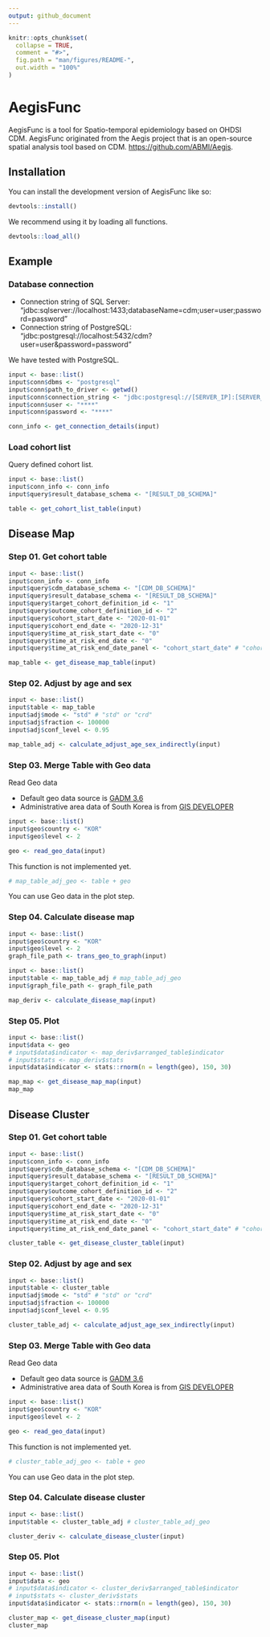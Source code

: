 ```yaml
---
output: github_document
---
```


<!-- README.md is generated from README.Rmd. Please edit that file -->

```r
knitr::opts_chunk$set(
  collapse = TRUE,
  comment = "#>",
  fig.path = "man/figures/README-",
  out.width = "100%"
)
```

# AegisFunc

<!-- badges: start -->
<!-- badges: end -->

AegisFunc is a tool for Spatio-temporal epidemiology based on OHDSI CDM.
AegisFunc originated from the Aegis project that is an open-source spatial analysis tool based on CDM.
<https://github.com/ABMI/Aegis>.

## Installation

You can install the development version of AegisFunc like so:

``` r
devtools::install()
```

We recommend using it by loading all functions.

``` r
devtools::load_all()
```

## Example

### Database connection

- Connection string of SQL Server: "jdbc:sqlserver://localhost:1433;databaseName=cdm;user=user;password=password"
- Connection string of PostgreSQL: "jdbc:postgresql://localhost:5432/cdm?user=user&password=password"

We have tested with PostgreSQL.

```r 
input <- base::list()
input$conn$dbms <- "postgresql"
input$conn$path_to_driver <- getwd()
input$conn$connection_string <- "jdbc:postgresql://[SERVER_IP]:[SERVER_PORT]/[CDM_DB_NAME]"
input$conn$user <- "****"
input$conn$password <- "****"

conn_info <- get_connection_details(input)
```


### Load cohort list

Query defined cohort list.

```r
input <- base::list()
input$conn_info <- conn_info
input$query$result_database_schema <- "[RESULT_DB_SCHEMA]"

table <- get_cohort_list_table(input)
```


## Disease Map

### Step 01. Get cohort table

```r
input <- base::list()
input$conn_info <- conn_info
input$query$cdm_database_schema <- "[CDM_DB_SCHEMA]"
input$query$result_database_schema <- "[RESULT_DB_SCHEMA]"
input$query$target_cohort_definition_id <- "1"
input$query$outcome_cohort_definition_id <- "2"
input$query$cohort_start_date <- "2020-01-01"
input$query$cohort_end_date <- "2020-12-31"
input$query$time_at_risk_start_date <- "0"
input$query$time_at_risk_end_date <- "0"
input$query$time_at_risk_end_date_panel <- "cohort_start_date" # "cohort_start_date" or "cohort_end_date"

map_table <- get_disease_map_table(input)
```



### Step 02. Adjust by age and sex

```r
input <- base::list()
input$table <- map_table
input$adj$mode <- "std" # "std" or "crd"
input$adj$fraction <- 100000
input$adj$conf_level <- 0.95

map_table_adj <- calculate_adjust_age_sex_indirectly(input)
```



### Step 03. Merge Table with Geo data

Read Geo data

- Default geo data source is [GADM 3.6](https://gadm.org/download_country36.html)
- Administrative area data of South Korea is from [GIS DEVELOPER](http://www.gisdeveloper.co.kr/?p=2332)

```r
input <- base::list()
input$geo$country <- "KOR"
input$geo$level <- 2

geo <- read_geo_data(input)
```

This function is not implemented yet.

```r
# map_table_adj_geo <- table + geo
```

You can use Geo data in the plot step.



### Step 04. Calculate disease map

```r
input <- base::list()
input$geo$country <- "KOR"
input$geo$level <- 2
graph_file_path <- trans_geo_to_graph(input)

input <- base::list()
input$table <- map_table_adj # map_table_adj_geo
input$graph_file_path <- graph_file_path

map_deriv <- calculate_disease_map(input)
```



### Step 05. Plot

```r
input <- base::list()
input$data <- geo
# input$data$indicator <- map_deriv$arranged_table$indicator
# input$stats <- map_deriv$stats
input$data$indicator <- stats::rnorm(n = length(geo), 150, 30)

map_map <- get_disease_map_map(input)
map_map
```


## Disease Cluster

### Step 01. Get cohort table

```r
input <- base::list()
input$conn_info <- conn_info
input$query$cdm_database_schema <- "[CDM_DB_SCHEMA]"
input$query$result_database_schema <- "[RESULT_DB_SCHEMA]"
input$query$target_cohort_definition_id <- "1"
input$query$outcome_cohort_definition_id <- "2"
input$query$cohort_start_date <- "2020-01-01"
input$query$cohort_end_date <- "2020-12-31"
input$query$time_at_risk_start_date <- "0"
input$query$time_at_risk_end_date <- "0"
input$query$time_at_risk_end_date_panel <- "cohort_start_date" # "cohort_start_date" or "cohort_end_date"

cluster_table <- get_disease_cluster_table(input)
```



### Step 02. Adjust by age and sex

```r
input <- base::list()
input$table <- cluster_table
input$adj$mode <- "std" # "std" or "crd"
input$adj$fraction <- 100000
input$adj$conf_level <- 0.95

cluster_table_adj <- calculate_adjust_age_sex_indirectly(input)
```



### Step 03. Merge Table with Geo data

Read Geo data

- Default geo data source is [GADM 3.6](https://gadm.org/download_country36.html)
- Administrative area data of South Korea is from [GIS DEVELOPER](http://www.gisdeveloper.co.kr/?p=2332)

```r
input <- base::list()
input$geo$country <- "KOR"
input$geo$level <- 2

geo <- read_geo_data(input)
```

This function is not implemented yet.

```r
# cluster_table_adj_geo <- table + geo
```

You can use Geo data in the plot step.



### Step 04. Calculate disease cluster

```r
input <- base::list()
input$table <- cluster_table_adj # cluster_table_adj_geo

cluster_deriv <- calculate_disease_cluster(input)
```



### Step 05. Plot

```r
input <- base::list()
input$data <- geo
# input$data$indicator <- cluster_deriv$arranged_table$indicator
# input$stats <- cluster_deriv$stats
input$data$indicator <- stats::rnorm(n = length(geo), 150, 30)

cluster_map <- get_disease_cluster_map(input)
cluster_map
```

